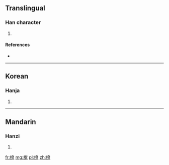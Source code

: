 ==Translingual==

===Han character===
{{Han char|rn=75|rad=木|as=14|sn=18|four=4491<sub>6</sub>|canj=木大尸口 (DKSR), X木大尸口 (XDKSR)}}

# {{defn|Han|sort=木14}}

====References====
* {{Han ref|kx=0558.400|dkj=15738|dj=0948.120|hdz=21308.070|uh=6AB6|ud=27318|bh=EFE3|bd=61411}}

----

==Korean==

===Hanja===
{{ko-hanja|hangeul=염|eumhun=|rv=yeom|mr=yŏm|y=yem}}

# {{defn|lang=ko|sort=木14}}

----

==Mandarin==

===Hanzi===
{{cmn-hanzi|pin=[[kǎn]] ([[kan3]]), [[qiān]] ([[qian1]]), [[xiǎn]] ([[xian3]])|wg=k'an<sup>3</sup>, ch'ien<sup>1</sup>, hsien<sup>3</sup>}}

# {{defn|lang=cmn|sort=木14}}

[[fr:檶]]
[[mg:檶]]
[[pl:檶]]
[[zh:檶]]